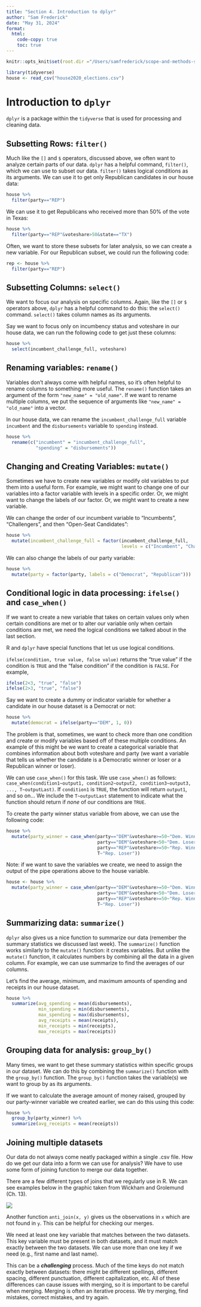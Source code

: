 ```yaml
---
title: "Section 4. Introduction to dplyr"
author: "Sam Frederick"
date: "May 31, 2024"
format: 
  html: 
    code-copy: true
    toc: true
---
```


```r
knitr::opts_knit$set(root.dir ="/Users/samfrederick/scope-and-methods-summer2024/")

```

```r
library(tidyverse)
house <- read_csv("house2020_elections.csv")
```

# Introduction to `dplyr`

`dplyr` is a package within the `tidyverse` that is used for processing and cleaning data. 

## Subsetting Rows: `filter()`

Much like the `[]` and `$` operators, discussed above, we often want to analyze certain parts of our data. `dplyr` has a helpful command, `filter()`, which we can use to subset our data. `filter()` takes logical conditions as its arguments. We can use it to get only Republican candidates in our house data: 

```r
house %>% 
  filter(party=="REP")
```

We can use it to get Republicans who received more than 50\% of the vote in Texas:

```r
house %>%
  filter(party=="REP"&voteshare>50&state=="TX")
```

Often, we want to store these subsets for later analysis, so we can create a new variable. For our Republican subset, we could run the following code:

```r
rep <- house %>% 
  filter(party=="REP")
```


## Subsetting Columns: `select()`

We want to focus our analysis on specific columns. Again, like the `[]` or `$` operators above, `dplyr` has a helpful command to do this: the `select()` command. `select()` takes column names as its arguments. 

Say we want to focus only on incumbency status and voteshare in our house data, we can run the following code to get just these columns:

```r
house %>% 
  select(incumbent_challenge_full, voteshare)
```

## Renaming variables: `rename()`

Variables don't always come with helpful names, so it's often helpful to rename columns to something more useful. The `rename()` function takes an argument of the form `"new_name" = "old_name"`. If we want to rename multiple columns, we put the sequence of arguments like `"new_name" = "old_name"` into a vector. 

In our house data, we can rename the `incumbent_challenge_full` variable `incumbent` and the `disbursements` variable to `spending` instead.

```r
house %>% 
  rename(c("incumbent" = "incumbent_challenge_full", 
           "spending" = "disbursements"))
```

## Changing and Creating Variables: `mutate()`

Sometimes we have to create new variables or modify old variables to put them into a useful form. For example, we might want to change one of our variables into a factor variable with levels in a specific order. Or, we might want to change the labels of our factor. Or, we might want to create a new variable. 

We can change the order of our incumbent variable to "Incumbents", "Challengers", and then "Open-Seat Candidates":

```r
house %>% 
  mutate(incumbent_challenge_full = factor(incumbent_challenge_full, 
                                           levels = c("Incumbent", "Challenger", "Open seat")))
```

We can also change the labels of our party variable:

```r
house %>%
  mutate(party = factor(party, labels = c("Democrat", "Republican")))
```

## Conditional logic in data processing: `ifelse()` and `case_when()`

If we want to create a new variable that takes on certain values only when certain conditions are met or to alter our variable only when certain conditions are met, we need the logical conditions we talked about in the last section. 

R and `dplyr` have special functions that let us use logical conditions. 

`ifelse(condition, true value, false value)` returns the "true value" if the condition is `TRUE` and the "false condition" if the condition is `FALSE`. For example, 

```r
ifelse(2<3, "true", "false")
ifelse(2>3, "true", "false")
```

Say we want to create a dummy or indicator variable for whether a candidate in our house dataset is a Democrat or not:

```r
house %>%
  mutate(democrat = ifelse(party=="DEM", 1, 0))
```

The problem is that, sometimes, we want to check more than one condition and create or modify variables based off of these multiple conditions. An example of this might be we want to create a categorical variable that combines information about both voteshare and party (we want a variable that tells us whether the candidate is a Democratic winner or loser or a Republican winner or loser). 

We can use `case_when()` for this task. We use `case_when()` as follows: `case_when(condition1~output1, condition2~output2, condition3~output3, ..., T~outputLast)`. If `condition1` is `TRUE`, the function will return `output1`, and so on... We include the `T~outputLast` statement to indicate what the function should return if *none* of our conditions are `TRUE`. 

To create the party winner status variable from above, we can use the following code:

```r
house %>%
  mutate(party_winner = case_when(party=="DEM"&voteshare>=50~"Dem. Winner", 
                                  party=="DEM"&voteshare<50~"Dem. Loser", 
                                  party=="REP"&voteshare>=50~"Rep. Winner", 
                                  T~"Rep. Loser"))
```

Note: if we want to save the variables we create, we need to assign the output of the pipe operations above to the house variable. 

```r
house <- house %>%
  mutate(party_winner = case_when(party=="DEM"&voteshare>=50~"Dem. Winner", 
                                  party=="DEM"&voteshare<50~"Dem. Loser", 
                                  party=="REP"&voteshare>=50~"Rep. Winner", 
                                  T~"Rep. Loser"))
```

## Summarizing data: `summarize()`

`dplyr` also gives us a nice function to summarize our data (remember the summary statistics we discussed last week). The `summarize()` function works similarly to the `mutate()` function: it creates variables. But unlike the `mutate()` function, it calculates numbers by combining all the data in a given column. For example, we can use summarize to find the averages of our columns. 

Let's find the average, minimum, and maximum amounts of spending and receipts in our house dataset. 

```r
house %>% 
  summarize(avg_spending = mean(disbursements), 
            min_spending = min(disbursements), 
            max_spending = max(disbursements), 
            avg_receipts = mean(receipts), 
            min_receipts = min(receipts), 
            max_receipts = max(receipts))
```


## Grouping data for analysis: `group_by()`

Many times, we want to get these summary statistics within specific groups in our dataset. We can do this by combining the `summarize()` function with the `group_by()` function. The `group_by()` function takes the variable(s) we want to group by as its arguments. 

If we want to calculate the average amount of money raised, grouped by our party-winner variable we created earlier, we can do this using this code:

```r
house %>% 
  group_by(party_winner) %>%
  summarize(avg_receipts = mean(receipts))
```

## Joining multiple datasets

Our data do not always come neatly packaged within a single .csv file. How do we get our data into a form we can use for analysis? We have to use some form of joining function to merge our data together. 

There are a few different types of joins that we regularly use in R. We can see examples below in the graphic taken from Wickham and Grolemund (Ch. 13). 

![](joins.png)

Another function `anti_join(x, y)` gives us the observations in `x` which are not found in `y`. This can be helpful for checking our merges. 

We need at least one key variable that matches between the two datasets. This key variable must be present in both datasets, and it must match exactly between the two datasets. We can use more than one key if we need (e.g., first name and last name). 

This can be a ***challenging*** process. Much of the time keys do not match exactly between datasets: there might be different spellings, different spacing, different punctuation, different capitalization, etc. All of these differences can cause issues with merging, so it is important to be careful when merging. Merging is often an iterative process. We try merging, find mistakes, correct mistakes, and try again. 


